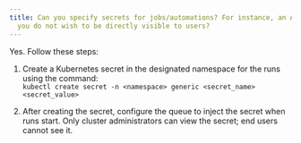```yaml
---
title: Can you specify secrets for jobs/automations? For instance, an API key which
  you do not wish to be directly visible to users?
---
```


Yes. Follow these steps:

1. Create a Kubernetes secret in the designated namespace for the runs using the command:  
   `kubectl create secret -n <namespace> generic <secret_name> <secret_value>`

2. After creating the secret, configure the queue to inject the secret when runs start. Only cluster administrators can view the secret; end users cannot see it.